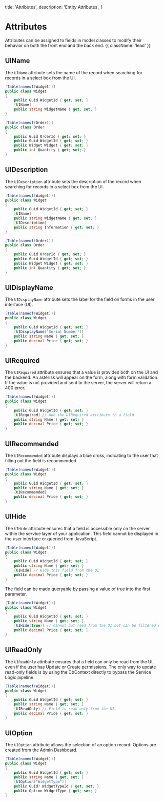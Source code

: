 
  title: 'Attributes',
  description: 'Entity Attributes',
}

# Attributes

Attributes can be assigned to fields in model classes to modify their behavior on both the front end and the back end. {{ className: 'lead' }}

## UIName

The `UIName` attribute sets the name of the record when searching for records in a select box from the UI.

<DocImage image={imgName} full={true} />

```c# {{ title: 'Project.Common / Entities / Widget.cs' }}
[Table(nameof(Widget))]
public class Widget
{
    public Guid WidgetId { get; set; }
    [UIName]
    public string WidgetName { get; set; }
}

[Table(nameof(Order))]
public class Order
{
    public Guid OrderId { get; set; }
    public Guid WidgetId { get; set; }
    public Widget Widget { get; set; }
    public int Quantity { get; set; }
}
```

## UIDescription

The `UIDescription` attribute sets the description of the record when searching for records in a select box from the UI.

<DocImage image={imgDescription} full={true} />

```c# {{ title: 'Project.Common / Entities / Widget.cs' }}
[Table(nameof(Widget))]
public class Widget
{
    public Guid WidgetId { get; set; }
    [UIName]
    public string WidgetName { get; set; }
    [UIDescription]
    public string Information { get; set; }
}

[Table(nameof(Order))]
public class Order
{
    public Guid OrderId { get; set; }
    public Guid WidgetId { get; set; }
    public Widget Widget { get; set; }
    public int Quantity { get; set; }
}
```

## UIDisplayName

The `UIDisplayName` attribute sets the label for the field on forms in the user interface (UI).

```c# {{ title: 'Project.Common / Entities / Widget.cs' }}
[Table(nameof(Widget))]
public class Widget
{
    public Guid WidgetId { get; set; }
    [UIDisplayName("Serial Number")]
    public string Name { get; set; }
    public decimal Price { get; set; }
}
```

<DocImage image={imgDisplayName} full={false} />

## UIRequired

The `UIRequired` attribute ensures that a value is provided both on the UI and the backend. An asterisk will appear on the form, along with form validation. If the value is not provided and sent to the server, the server will return a 400 error.

```c# {{ title: 'Project.Common / Entities / Widget.cs' }}
[Table(nameof(Widget))]
public class Widget
{
    public Guid WidgetId { get; set; }
    [UIRequired] // Add the UIRequired attribute to a field
    public string Name { get; set; }
    public decimal Price { get; set; }
}
```

<DocImage image={imgRequired} full={false} />

## UIRecommended

The `UIRecommended` attribute displays a blue cross, indicating to the user that filling out the field is recommended.

```c# {{ title: 'Project.Common / Entities / Widget.cs' }}
[Table(nameof(Widget))]
public class Widget
{
    public Guid WidgetId { get; set; }
    public string Name { get; set; }
    [UIRecommended]
    public decimal Price { get; set; }
}
```

<DocImage image={imgRecommended} full={false} />

## UIHide

The `UIHide` attribute ensures that a field is accessible only on the server within the service layer of your application. This field cannot be displayed in the user interface or queried from JavaScript.

```c# {{ title: 'Project.Common / Entities / Widget.cs' }}
[Table(nameof(Widget))]
public class Widget
{
    public Guid WidgetId { get; set; }
    public string Name { get; set; }
    [UIHide] // Hide this field from the UI
    public decimal Price { get; set; }
}
```

The field can be made queryable by passing a value of true into the first parameter.

```c# {{ title: 'Project.Common / Entities / Widget.cs' }}
[Table(nameof(Widget))]
public class Widget
{
    public Guid WidgetId { get; set; }
    public string Name { get; set; }
    [UIHide(true)] // Cannot but read from the UI but can be filtered on
    public decimal Price { get; set; }
}
```

## UIReadOnly

The `UIReadOnly` attribute ensures that a field can only be read from the UI, even if the user has Update or Create permissions. The only way to update read-only fields is by using the DbContext directly to bypass the Service Logic pipeline.

```c# {{ title: 'Project.Common / Entities / Widget.cs' }}
[Table(nameof(Widget))]
public class Widget
{
    public Guid WidgetId { get; set; }
    public string Name { get; set; }
    [UIReadOnly] // Field is read only from the UI
    public decimal Price { get; set; }
}
```

## UIOption

The `UIOption` attribute allows the selection of an option record.
Options are created from the Admin Dashboard.

<DocImage image={imgCreateOption} full={true} />

<DocImage image={imgCreateWidgetOption} full={false} />

```c# {{ title: 'Project.Common / Entities / Widget.cs' }}
[Table(nameof(Widget))]
public class Widget
{
    public Guid WidgetId { get; set; }
    public string Name { get; set; }
    [UIOption("WidgetType")]
    public Guid? WidgetTypeId { get; set; }
    public Option WidgetType { get; set; }
}
```
